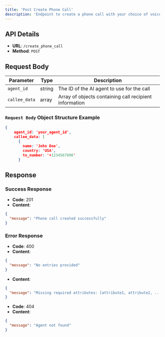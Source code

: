 ```yaml
---
title: 'Post Create Phone Call'
description: 'Endpoint to create a phone call with your choice of voice ai provider.'
---
```



## API Details

- **URL**: `/create_phone_call`
- **Method**: `POST`

## Request Body

| Parameter | Type | Description |
|-----------|------|-------------|
| `agent_id` | string | The ID of the AI agent to use for the call |
| `callee_data` | array | Array of objects containing call recipient information |


### `Request Body` Object Structure Example

```json
{
    agent_id: 'your_agent_id',
    callee_data: [
      {
        name: 'John Doe',
        country: 'USA',
        to_number: '+1234567890'
      }
```

## Response

### Success Response

- **Code**: 201
- **Content**: 
```json
{
  "message": "Phone call created successfully"
}
```

### Error Response

- **Code**: 400
- **Content**: 
```json
{
  "message": "No entries provided"
}
```
- **Content**: 
```json
{
  "message": "Missing required attributes: [attribute1, attribute2, ...]"
}
```
- **Code**: 404
- **Content**: 
```json
{
  "message": "Agent not found"
}
```
